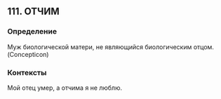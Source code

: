 ## 111. ОТЧИМ
### Определение
Муж биологической матери, не являющийся биологическим отцом. (Concepticon)

### Контексты
Мой отец умер, а отчима я не люблю.

